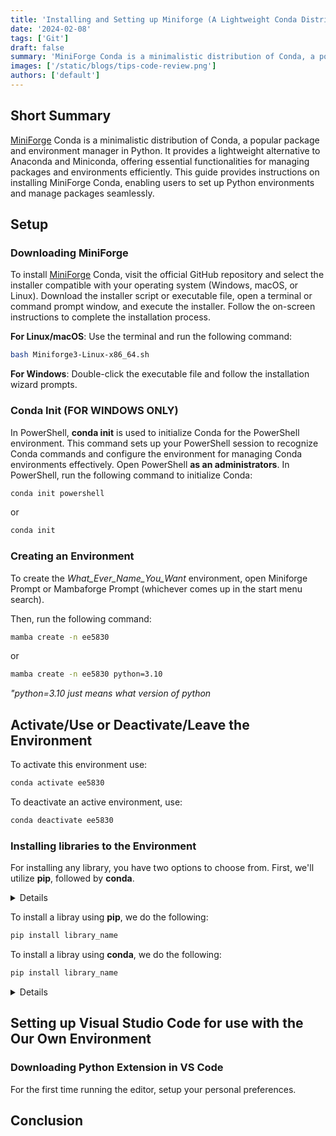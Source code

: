 ```yaml
---
title: 'Installing and Setting up Miniforge (A Lightweight Conda Distribution)'
date: '2024-02-08'
tags: ['Git']
draft: false
summary: 'MiniForge Conda is a minimalistic distribution of Conda, a popular package and environment manager in Python.'
images: ['/static/blogs/tips-code-review.png']
authors: ['default']
---
```


## Short Summary
[MiniForge](https://github.com/conda-forge/miniforge?tab=readme-ov-file#miniforge3) Conda is a minimalistic distribution of Conda, a popular package and environment manager in Python. It provides a lightweight alternative to Anaconda and Miniconda, offering essential functionalities for managing packages and environments efficiently. This guide provides instructions on installing MiniForge Conda, enabling users to set up Python environments and manage packages seamlessly.
 

## Setup

### Downloading MiniForge

To install [MiniForge](https://github.com/conda-forge/miniforge?tab=readme-ov-file#miniforge3) Conda, visit the official GitHub repository and select the installer compatible with your operating system (Windows, macOS, or Linux). Download the installer script or executable file, open a terminal or command prompt window, and execute the installer. Follow the on-screen instructions to complete the installation process.

**For Linux/macOS**: Use the terminal and run the following command:
```bash
bash Miniforge3-Linux-x86_64.sh
```

**For Windows**: Double-click the executable file and follow the installation wizard prompts.


### Conda Init (FOR WINDOWS ONLY)

In PowerShell, **conda init** is used to initialize Conda for the PowerShell environment. This command sets up your PowerShell session to recognize Conda commands and configure the environment for managing Conda environments effectively. Open PowerShell **as an administrators**. In PowerShell, run the following command to initialize Conda:
```bash
conda init powershell
```

or 

```bash
conda init
```

### Creating an Environment

To create the *What_Ever_Name_You_Want* environment, open Miniforge Prompt or Mambaforge Prompt (whichever comes up in the start menu search).

Then, run the following command:
```bash
mamba create -n ee5830
```

or

```bash
mamba create -n ee5830 python=3.10
```

*"python=3.10 just means what version of python*



## Activate/Use or Deactivate/Leave the Environment

To activate this environment use:
```bash
conda activate ee5830
```

To deactivate an active environment, use:
```bash
conda deactivate ee5830
```

### Installing libraries to the Environment
For installing any library, you have two options to choose from. First, we'll utilize **pip**, followed by **conda**.


<details>
- **pip**:

   - *pip* is the package installer for Python.
   - It's used to install Python packages from the Python Package Index (PyPI) or other sources.
   - *pip* installs packages in isolated locations (virtual environments) by default.
   - It primarily installs Python packages only, and it doesn't handle non-Python dependencies.

- **conda**:

   - *conda* is a package and environment manager.
   - It's used to install software packages and manage environments for any language—not just Python.
   - *conda* can install both Python and non-Python packages, including libraries, dependencies, and executables.
   - It creates isolated environments where packages and their dependencies can be installed without interfering with other environments.
   - *Conda* is particularly popular in the data science and scientific computing communities due to its ability to handle complex dependencies efficiently.

- **Differences**:

   - *Package Source*:
      - pip installs packages from PyPI primarily.
      - conda installs packages from the Anaconda repository or other channels.

   - *Environment Management*:
      - pip relies on virtual environments (like venv) for isolating packages.
      - conda has its own environment management system, allowing for more flexibility and handling of non-Python dependencies.

   - *Language Support*:
      - pip is Python-specific.
      - conda can manage packages for any language.

   - *Dependency Management*:
      - pip installs Python packages and their dependencies only.
      - conda can handle both Python and non-Python dependencies, making it more robust for complex software stacks.

</details>

To install a libray using **pip**, we do the following:
```bash
pip install library_name
```

To install a libray using **conda**, we do the following:
```bash
pip install library_name
```
<details>
To install specific versions of a library, follow these steps (applicable to both pip and conda):
```bash
pip install opencv==4.5.5
```
</details>

## Setting up Visual Studio Code for use with the Our Own Environment

### Downloading Python Extension in VS Code
For the first time running the editor, setup your personal preferences. 









## Conclusion




